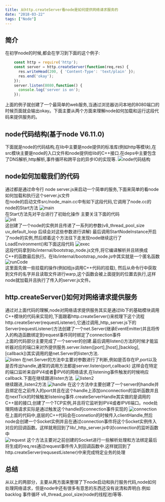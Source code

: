 ```yaml
---
title: 从http.createServer看node是如何提供网络请求服务的
date: "2018-03-22"
tags: ["Node"]
---
```

## 简介  
  在初学node的时候,都会在学习到下面的这个例子:  
```javascript
    const http = require('http');
    const server = http.createServer(function(req,res) {
      res.writeHead(200, { 'Content-Type': 'text/plain' });
      res.end('okay');
    });
    server.listen(8080,function() {
      console.log('server is on');
    });  
```
上面的例子就创建了一个最简单的web服务,当通过浏览器访问本地的8080端口的时候页面就会输出okay。下面主要从两个方面来理解node如何加载和运行这段代码来提供服务的。

## node代码结构(基于node V6.11.0)  
下面就是node的代码结构,在lib中主要是node提供的标准库(例如http等模块),在src模块主要是node的入口文件和node提供给lib的C++接口.在deps中主要包含了DNS解析,http解析,事件循环和跨平台的异步IO的实现等.
![node代码结构](/static/images/nodeStatic/nodeBasic/nodeSrc.png)  

## node如何加载我们的代码  
通过都是通过命令行 node server.js来启动一个简单的服务,下面来简单的看node如何加载和执行这个server.js文件  
在node的启动文件src/node_main.cc中有如下这段代码,它调用了node.cc的node的Start方法
![main](/static/images/nodeStatic/nodeBasic/nodeMain.png)  
在Start方法先对平台进行了初始化操作 主要关注下面的代码  
![init](/static/images/nodeStatic/nodeBasic/init.png)  
这创建了一个node的实例并且传递了一系列的参数(v8_thread_pool_size uv_default_loop 后续会对这些参数进行讲解) 最后调用StartNodeInstance开启了node的实例,然后顺着这个方法往下走发现node继续这行了LoadEnvironment()和下面这段代码 
![exec](/static/images/nodeStatic/nodeBasic/execNode.png)  
这段代码拿到lib/internal/bootstrap_node.js文件,将它编译解析并且转换成C++的函数最后执行。在lib/internal/bootstrap_node.js中其实就是一个匿名函数  
![runCode](/static/images/nodeStatic/nodeBasic/runOurJs.png)  
这里面先做一些挂载的操作(例如给js调用C++代码的挂载), 然后从命令行中获取到文件的名字并且读取文件进行warp,这个函数会被上面提到的位置去执行,这样node就加载并且执行了传入的server.js文件。

## http.createServer()如何对网络请求提供服务  
通过对上面代码的理解,node对网络请求提供服务其实是通过lib下的基础模块调用C++模块的代码来实现的,下面跟着http.createServer()来梳理下这个流程
http.createServer(requestListener),它通过调用_http_server.js下的Server(requestListener)方法创建了一个net.Server(继承EventEmitter)并且将传入的构造函数绑定到request事件同时绑定了connection事件  
上面的代码部分主要完成了一个server的创建.最后调用listen()方法的时候才能监听器对应的端口来对外提供服务.server.listen([port],[host],[backlog],[callback])其实调用的是net.Server的listen方法.  
![listen](/static/images/nodeStatic/nodeBasic/listen.png) 
在net.Server的方法中主要对参数进行了判断,例如是否存在IP,port以及是否传出handle,通常的调用方法都是server.listen(port,callback) 这样会在特定的端口监听来自IPV4或者IPV6的网络请求,在listening事件触发的时候响应callback.下面在继续跟进listen方法.
![listen2](/static/images/nodeStatic/nodeBasic/listen2.png)  
继续跟进_listen2方法
![handle](/static/images/nodeStatic/nodeBasic/handle.png)
在这个方法中主要创建了一个server的handle并且绑定在之前传入的port并且在这个handle上添加onconnection的监听函数并且在nextTick的时候触发listening事件.createServerHandle其实做的是调用的C++层的接口,创建了一个TCP实例,并且将它监听到IPV4或者IPV6端口。node处理网络请求实际是通过触发这个handle的connection事件实现的
![connection](/static/images/nodeStatic/nodeBasic/connection.png) 
在上面的代码中,底层的C++代码会在connetion的时候传入clientHandle,然后node会创建一个Socket实例并且在通过connection事件将这个Socket实例传入对应的回调函数。这样就用回到了lib/_http_server.js中对connection的监听函数中  
![request](/static/images/nodeStatic/nodeBasic/request.png) 
这个方法主要对之前创建的Socket进行一些解析处理和方法绑定最后将生成的req,res通过request事件传入到回调函数中.这样就回到了http.createServer(requsestListener)中来完成特定业务的处理  

## 总结
  从以上的两部分，主要从两方面来整理了下node启动和执行服务代码,node如何处理网络请求，但是node中还有很多有意思的东西还没有说清和弄明白.例如backlog 事件循环 v8_thread_pool_size(node的线程池)等等.

